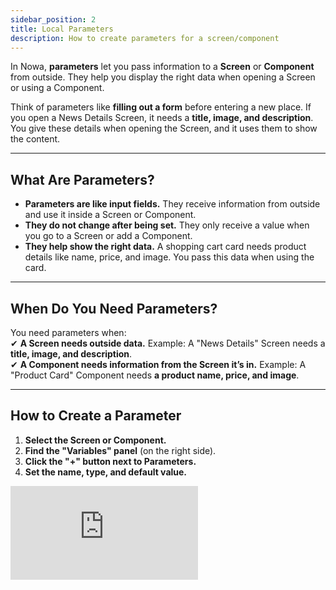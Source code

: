 ```yaml
---
sidebar_position: 2
title: Local Parameters
description: How to create parameters for a screen/component
---
```


In Nowa, **parameters** let you pass information to a **Screen** or **Component** from outside. They help you display the right data when opening a Screen or using a Component.

Think of parameters like **filling out a form** before entering a new place. If you open a News Details Screen, it needs a **title, image, and description**. You give these details when opening the Screen, and it uses them to show the content.

---

## What Are Parameters?

- **Parameters are like input fields.** They receive information from outside and use it inside a Screen or Component.
- **They do not change after being set.** They only receive a value when you go to a Screen or add a Component.
- **They help show the right data.** A shopping cart card needs product details like name, price, and image. You pass this data when using the card.

---

## When Do You Need Parameters?

You need parameters when:  
✔ **A Screen needs outside data.** Example: A "News Details" Screen needs a **title, image, and description**.  
✔ **A Component needs information from the Screen it’s in.** Example: A "Product Card" Component needs **a product name, price, and image**.

---

## How to Create a Parameter

1. **Select the Screen or Component.**
2. **Find the "Variables" panel** (on the right side).
3. **Click the "+" button next to Parameters.**
4. **Set the name, type, and default value.**

<div style={{ position: 'relative', paddingBottom: 'calc(56.018518518518526% + 41px)', height: 0, width: '100%' }}>
    <iframe
    src="https://demo.arcade.software/pfZwHD0iv5PGN9m4S9Pv?embed&embed_mobile=tab&embed_desktop=inline&show_copy_link=true"
    title="creating a screen parameter"
    frameBorder="0"
    loading="lazy"
    allowFullScreen
    allow="clipboard-write"
    style={{ position: 'absolute', top: 0, left: 0, width: '100%', height: '100%', colorScheme: 'light' }}
    />
</div>


💡 **Default Value:** This is used when no value is passed. Example: If a news article has no image, you can set a **default image** to be used then.

### Quick Way to Create a Parameter

- Click on a **widget property** (e.g., Text, Image).
- Select **"Create a Param."**
- A parameter is made **automatically** and linked to the widget.

---

## How to Use Parameters

### Connecting a Parameter to a Widget

1. Select the **widget** (Text, Image, etc.).
2. Click on the **property** (e.g., Text for a Text widget) that you want to connect it to a parameter.
3. Go to **"Locals"** to see available parameters and variables.
4. **Choose the parameter** to link it to the widget.

    <div style={{ position: 'relative', paddingBottom: 'calc(56.018518518518526% + 41px)', height: 0, width: '100%' }}>
      <iframe
        src="https://demo.arcade.software/1AsVelul8HWr1T5XCc6F?embed&embed_mobile=tab&embed_desktop=inline&show_copy_link=true"
        title="Connect a parameter to a widget"
        frameBorder="0"
        loading="lazy"
        allowFullScreen
        allow="clipboard-write"
        style={{ position: 'absolute', top: 0, left: 0, width: '100%', height: '100%', colorScheme: 'light' }}
      />
    </div>


⚠️ **Important:** The parameter **must match** the widget’s expected type.  
For example, a **Text widget** expects a **String**, and an **Image widget** needs an **image URL**.

---

## Using Parameters in Screens

### How to Pass Data When Navigating to a Screen

1. **Use a Navigator Node** to go to a new Screen.
2. **Click on the brush icon** next to the Screen name.
3. **Enter values for the parameters.** You can:
    - **Type a value manually.**
    - **Use a variable or parameter from the current Screen.** To do so, click on the parameter name itself, then select the required variable or parameter from the menu
    - **Write a Custom Dart expression for advanced use.**

    <div style={{ position: 'relative', paddingBottom: 'calc(56.018518518518526% + 41px)', height: 0, width: '100%' }}>
      <iframe
        src="https://demo.arcade.software/ZKgdQlch6JFd5GgMEbdq?embed&embed_mobile=tab&embed_desktop=inline&show_copy_link=true"
        title="Arcade Flow (Fri Feb 21 2025)"
        frameBorder="0"
        loading="lazy"
        allowFullScreen
        allow="clipboard-write"
        style={{ position: 'absolute', top: 0, left: 0, width: '100%', height: '100%', colorScheme: 'light' }}
      />
    </div>

---

## Using Parameters in Components

### Why Use Parameters in Components?

- **To make Components reusable.** Example: A "Product Card" can be used many times, each time showing different products.
- **To allow Screens to send data to Components.** Example: A Shopping Cart Component needs the **product details** to show inside a Screen.

### How to Pass Data to a Component

1. **Drag the Component** onto a Screen.
2. **Select the Component.**
3. **In the right panel, enter the parameter values.** You can pass typed values, or click on the parameter name to connect it to a screen variable, parameter or to use an expression.

If you don’t enter values, **you might see errors in the widgets that are connected to the parameter that their values are null**. You can fix this by:  
✔ **Giving the parameter a default value.** This will be used anytime no data is passed to the component 
✔ **Passing a value when using the Component.**: Select the component, and in the details panel you can pass data to the component. This however will be for that instance only of the component. 

---

## Example: Creating a "Product Card" Component

    <div style={{ position: 'relative', paddingBottom: 'calc(51.48437500000001% + 41px)', height: 0, width: '100%' }}>
      <iframe
        src="https://demo.arcade.software/xvYbFgj5LEftSHKjbocJ?embed&embed_mobile=tab&embed_desktop=inline&show_copy_link=true"
        title="Parameters with components"
        frameBorder="0"
        loading="lazy"
        allowFullScreen
        allow="clipboard-write"
        style={{ position: 'absolute', top: 0, left: 0, width: '100%', height: '100%', colorScheme: 'light' }}
      />
    </div>


We have:

- A **custom type** called `Product` with:
    - **name** (String)
    - **img** (String)
    - **price** (double)
- A **Product Card Component** that shows these details.

### Steps:

1. **Create a "Product" type** with `name`, `img`, and `price`. More on that in the Objects page
2. **Create a "Product Card" Component.**
3. **Add a parameter** named `product` (type: `Product`).
4. **Link the parameter to widgets**:
    - Text widget → `product.name`
    - Image widget → `product.img`
    - Price text → `product.price.toString()` (you need to select toString to convery the price to a String to be connected with the Text widget)
5. **Use the Component inside a Screen.**
6. **Pass a product object** when using the Component, or connect it to an existing variable

⚠️ **If no product is passed, the Component may show errors.**  
Fix this by **giving a default product** or **always passing a value**.

---

## Common Questions

### 1. Do I always need parameters?

No. Only when a Screen or Component needs **outside data**.

### 2. Can I change a parameter’s value inside the Screen or Component?

No. Parameters **only receive data**. If you need to **update** data, use **variables** instead.

### 3. What happens if I don’t pass a value for the parameter and not set a default value?

The Screen or Component will show null errors for trying to use a parameter that has no value. You can fix this by:  
✔ Passing a value for the parameters from the board each time you use the screen or component for testing the UI only (since when running the app, what you passed from the board won't be used)  
✔ Giving the parameter a **default value**.

### 4. Can a Screen or Component have multiple parameters?

Yes. You can add as many as needed.

### 5. How do I delete or rename a parameter?

Go to the **Variables panel**, find the parameter, and edit or delete it.

---

## Summary

✔ **Parameters let you send data into Screens and Components.**  
✔ **They help show the right data.**  
✔ **You create them in the Variables panel or from a widget property.**  
✔ **You use them by linking them to widgets.**  
✔ **Always pass values or set default values to avoid errors.**











